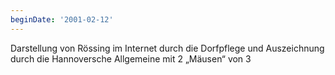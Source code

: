 ```yaml
---
beginDate: '2001-02-12'
---
```


Darstellung von Rössing im Internet durch die Dorfpflege und Auszeichnung durch
die Hannoversche Allgemeine mit 2 „Mäusen“ von 3
